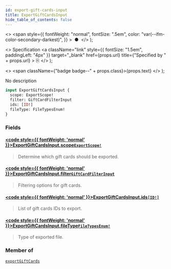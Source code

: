 ```yaml
---
id: export-gift-cards-input
title: ExportGiftCardsInput
hide_table_of_contents: false
---
```


  <>
    <span
      style={{
        fontWeight: "normal",
        fontSize: ".5em",
        color: "var(--ifm-color-secondary-darkest)",
      }}
    >
      &nbsp;●&nbsp;
    </span>
  </>
);

  <>
    Specification
    <a
      className="link"
      style={{ fontSize: "1.5em", paddingLeft: "4px" }}
      target="\_blank"
      href={props.url}
      title={"Specified by " + props.url}
    >
      ⎘
    </a>
  </>
);

  <>
    <span className={"badge badge--" + props.class}>{props.text}</span>
  </>
);

No description

```graphql
input ExportGiftCardsInput {
  scope: ExportScope!
  filter: GiftCardFilterInput
  ids: [ID!]
  fileType: FileTypesEnum!
}
```

### Fields

#### [<code style={{ fontWeight: 'normal' }}>ExportGiftCardsInput.<b>scope</b></code>](#)<Bullet />[`ExportScope!`](../../api-reference/products/enums/export-scope) <Badge class="secondary" text="non-null"/> <Badge class="secondary" text="enum"/> <Badge class="secondary" text="products"/>

> Determine which gift cards should be exported.

#### [<code style={{ fontWeight: 'normal' }}>ExportGiftCardsInput.<b>filter</b></code>](#)<Bullet />[`GiftCardFilterInput`](../../api-reference/gift-cards/inputs/gift-card-filter-input) <Badge class="secondary" text="input"/> <Badge class="secondary" text="gift-cards"/>

> Filtering options for gift cards.

#### [<code style={{ fontWeight: 'normal' }}>ExportGiftCardsInput.<b>ids</b></code>](#)<Bullet />[`[ID!]`](../../api-reference/miscellaneous/scalars/id) <Badge class="secondary" text="list"/> <Badge class="secondary" text="scalar"/> <Badge class="secondary" text="miscellaneous"/>

> List of gift cards IDs to export.

#### [<code style={{ fontWeight: 'normal' }}>ExportGiftCardsInput.<b>fileType</b></code>](#)<Bullet />[`FileTypesEnum!`](../../api-reference/miscellaneous/enums/file-types-enum) <Badge class="secondary" text="non-null"/> <Badge class="secondary" text="enum"/> <Badge class="secondary" text="miscellaneous"/>

> Type of exported file.

### Member of

[`exportGiftCards`](../../api-reference/gift-cards/mutations/export-gift-cards) <Badge class="secondary" text="mutation"/>
